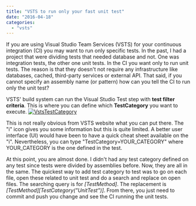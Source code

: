 ```yaml
---
title: "VSTS to run only your fast unit test"
date: "2016-04-18"
categories: 
  - "vsts"
---
```


If you are using Visual Studio Team Services (VSTS) for your continuous integration (CI) you may want to run only specific tests. In the past, I had a project that were dividing tests that needed database and not. One was integration tests, the other one unit tests. In the CI you want only to run unit tests. The reason is that they doesn't not require any infrastructure like databases, cached, third-party services or external API. That said, if you cannot specify an assembly name (or pattern) how can you tell the CI to run only the unit test?

VSTS' build system can run the Visual Studio Test step with **test filter criteria**. This is where you can define which **TestCategory** you want to execute. [![VstsTestCategory](http://patrickdesjardins.com/blog/wp-content/uploads/2016/04/VstsTestCategory.png)](http://patrickdesjardins.com/blog/?attachment_id=4607)

This is not really obvious from VSTS website what you can put there. The "i" icon gives you some information but this is quite limited. A better user interface (UI) would have been to have a quick cheat sheet available on the "i". Nevertheless, you can type "TestCategory=YOUR\_CATEGORY" where YOUR\_CATEGORY is the one defined in the test.

At this point, you are almost done. I didn't had any test category defined on any test since tests were divided by assemblies before. Now, they are all in the same. The quickest way to add test category to test was to go on each file, open these related to unit test and do a search and replace on open files. The searching query is for _\[TestMethod\]_. The replacement is _\[TestMethod\]\[TestCategory("UnitTest")\]_. From there, you just need to commit and push you change and see the CI running the unit tests.
